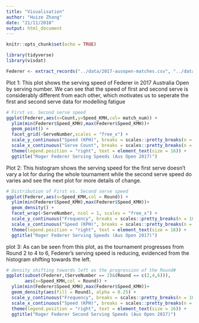 ```yaml
---
title: "Visualisation"
author: "Huize Zhang"
date: "21/11/2018"
output: html_document
---
```


```r
knitr::opts_chunk$set(echo = TRUE)

library(tidyverse)
library(visdat)
```

```r
Federer <- extract_records("../data/2017-ausopen-matches.csv", "../data/2017-ausopen-points.csv", "Roger Federer")
```

Plot 1: This plot shows the serving speed of Federer in 2017 Australia Open by serving number. We can see that the speed of first and second serve is considerably different from each other, which motivates us to seperate the first and second serve data for modelling fatigue
```r
# First vs. Second serve speed
ggplot(Federer,aes(x=Count,y=Speed_KMH,col= match_num)) +
  ylim(min(Federer$Speed_KMH),max(Federer$Speed_KMH))+
  geom_point() +
  facet_grid(~ServeNumber,scales = "free_x") + 
  scale_y_continuous("Speed (KPH)", breaks = scales::pretty_breaks(n = 10)) +
  scale_x_continuous("Serve Count", breaks = scales::pretty_breaks(n = 10)) + 
  theme(legend.position = "right", text = element_text(size = 16)) + 
  ggtitle("Roger Federer Serving Speeds (Aus Open 2017)")
```

Plot 2: This histogram shows the serving speed for the first serve doesn't vary a lot for during the whole tournament while the second serve speed do varies and see the next plot for more details of change. 
```r
# Distribution of First vs. Second serve speed
ggplot(Federer,aes(x=Speed_KMH,col = Round)) +
  ylim(min(Federer$Speed_KMH),max(Federer$Speed_KMH))+
  geom_density() +
  facet_wrap(~ServeNumber, ncol = 1, scales = "free_x") + 
  scale_y_continuous("Frequency", breaks = scales::pretty_breaks(n = 10)) +
  scale_x_continuous("Speed (KPH)", breaks = scales::pretty_breaks(n = 10)) + 
  theme(legend.position = "right", text = element_text(size = 16)) + 
  ggtitle("Roger Federer Serving Speeds (Aus Open 2017)")
```

plot 3: As can be seen from this plot, as the tournament progresses from Round 2 to 4 to 6, Federer's serving speed is reducing, evidenced from the histogram  shifting towards the left.  
```r
# density shifting towards left as the progression of the Round#
ggplot(subset(Federer,(ServeNumber == 2)&(Round == c(2,4,6))),
       aes(x=Speed_KMH,col = Round)) +
  ylim(min(Federer$Speed_KMH),max(Federer$Speed_KMH))+
  geom_density(aes(fill = Round), alpha = 0.25) +
  scale_y_continuous("Frequency", breaks = scales::pretty_breaks(n = 10)) +
  scale_x_continuous("Speed (KPH)", breaks = scales::pretty_breaks(n = 10)) + 
  theme(legend.position = "right", text = element_text(size = 16)) + 
  ggtitle("Roger Federer Second Serving Speeds (Aus Open 2017)")


```




